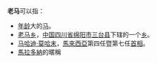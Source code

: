 '''老马'''可以指：

* [[年龄|年龄]]大的[[马|马]]。
* [[老马乡|老马乡]]，[[中国|中国]][[四川省|四川省]][[绵阳市|绵阳市]][[三台县|三台县]]下辖的一个[[乡|乡]]。
* [[马哈迪·莫哈末|马哈迪·莫哈末]]，[[馬來西亞|馬來西亞]]第四任暨第七任[[馬來西亞首相|首相]]。
* [[馬拉多納|馬拉多納]]的暱稱
{{disambig|CAT=二字消歧義}}